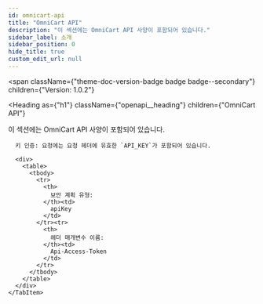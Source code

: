 ```yaml
---
id: omnicart-api
title: "OmniCart API"
description: "이 섹션에는 OmniCart API 사양이 포함되어 있습니다."
sidebar_label: 소개
sidebar_position: 0
hide_title: true
custom_edit_url: null
---
```



<span
  className={"theme-doc-version-badge badge badge--secondary"}
  children={"Version: 1.0.2"}
>
</span>

<Heading
  as={"h1"}
  className={"openapi__heading"}
  children={"OmniCart API"}
>
</Heading>



이 섹션에는 OmniCart API 사양이 포함되어 있습니다.


<div
  style={{"marginBottom":"2rem"}}
>
  <Heading
    id={"authentication"}
    as={"h2"}
    className={"openapi-tabs__heading"}
    children={"입증"}
  >
  </Heading><SchemaTabs
    className={"openapi-tabs__security-schemes"}
  >
    <TabItem
      label={"API Key: ApiKey"}
      value={"ApiKey"}
    >
      
      
      키 인증: 요청에는 요청 헤더에 유효한 `API_KEY`가 포함되어 있습니다.
      
      <div>
        <table>
          <tbody>
            <tr>
              <th>
                보안 계획 유형:
              </th><td>
                apiKey
              </td>
            </tr><tr>
              <th>
                헤더 매개변수 이름:
              </th><td>
                Api-Access-Token
              </td>
            </tr>
          </tbody>
        </table>
      </div>
    </TabItem>
  </SchemaTabs>
</div>
      